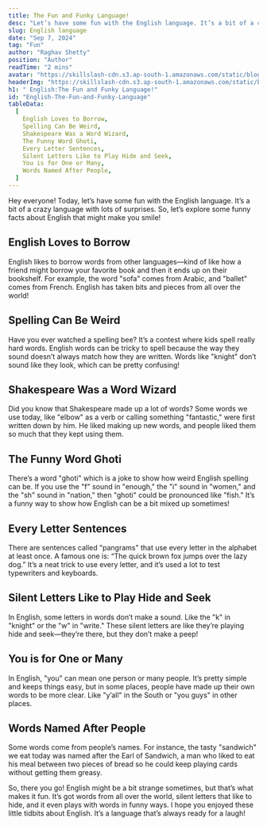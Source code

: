---
title: The Fun and Funky Language!
desc: "Let’s have some fun with the English language. It’s a bit of a crazy language with lots of surprises. So, let’s explore some funny facts about English that might make you smile!"
slug: English language
date: "Sep 7, 2024"
tag: "Fun"
author: "Raghav Shetty"
position: "Author"
readTime: "2 mins"
avatar: "https://skillslash-cdn.s3.ap-south-1.amazonaws.com/static/blog/avatar-02.webp"
headerImg: "https://skillslash-cdn.s3.ap-south-1.amazonaws.com/static/blog/5-health-care-real-time-projects-to-get-hired-at-2023.jpeg"
h1: " English:The Fun and Funky Language!"
id: "English-The-Fun-and-Funky-Language"
tableData:
  [
    English Loves to Borrow,
    Spelling Can Be Weird,
    Shakespeare Was a Word Wizard,
    The Funny Word Ghoti,
    Every Letter Sentences,
    Silent Letters Like to Play Hide and Seek,
    You is for One or Many,
    Words Named After People,
  ]
---

Hey everyone! Today, let’s have some fun with the English language. It’s a bit of a crazy language with lots of surprises. So, let’s explore some funny facts about English that might make you smile!

## English Loves to Borrow

English likes to borrow words from other languages—kind of like how a friend might borrow your favorite book and then it ends up on their bookshelf. For example, the word "sofa" comes from Arabic, and "ballet" comes from French. English has taken bits and pieces from all over the world!

## Spelling Can Be Weird

Have you ever watched a spelling bee? It’s a contest where kids spell really hard words. English words can be tricky to spell because the way they sound doesn’t always match how they are written. Words like "knight" don’t sound like they look, which can be pretty confusing!

## Shakespeare Was a Word Wizard

Did you know that Shakespeare made up a lot of words? Some words we use today, like "elbow" as a verb or calling something "fantastic," were first written down by him. He liked making up new words, and people liked them so much that they kept using them.

## The Funny Word Ghoti

There’s a word "ghoti" which is a joke to show how weird English spelling can be. If you use the "f" sound in "enough," the "i" sound in "women," and the "sh" sound in "nation," then "ghoti" could be pronounced like "fish." It’s a funny way to show how English can be a bit mixed up sometimes!

## Every Letter Sentences

There are sentences called "pangrams" that use every letter in the alphabet at least once. A famous one is: “The quick brown fox jumps over the lazy dog.” It’s a neat trick to use every letter, and it’s used a lot to test typewriters and keyboards.

## Silent Letters Like to Play Hide and Seek

In English, some letters in words don’t make a sound. Like the "k" in "knight" or the "w" in "write." These silent letters are like they’re playing hide and seek—they’re there, but they don’t make a peep!

## You is for One or Many

In English, "you" can mean one person or many people. It’s pretty simple and keeps things easy, but in some places, people have made up their own words to be more clear. Like "y’all" in the South or "you guys" in other places.

## Words Named After People

Some words come from people’s names. For instance, the tasty "sandwich" we eat today was named after the Earl of Sandwich, a man who liked to eat his meal between two pieces of bread so he could keep playing cards without getting them greasy.

So, there you go! English might be a bit strange sometimes, but that’s what makes it fun. It’s got words from all over the world, silent letters that like to hide, and it even plays with words in funny ways. I hope you enjoyed these little tidbits about English. It’s a language that’s always ready for a laugh!
